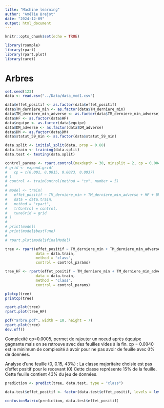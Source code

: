 ```yaml
---
title: "Machine learning"
author: "Amélie Brejot"
date: "2024-12-09"
output: html_document
---
```


```r
knitr::opts_chunk$set(echo = TRUE)

library(rsample)
library(rpart)
library(rpart.plot)
library(caret)
```


# Arbres

```r
set.seed(123)
data <- read.csv("../Data/data_mod1.csv")

data$effet_positif <- as.factor(data$effet_positif)
data$TM_derniere_min <- as.factor(data$TM_derniere_min)
data$TM_derniere_min_adverse <- as.factor(data$TM_derniere_min_adverse)
data$HF <- as.factor(data$HF)
data$equipe <- as.factor(data$equipe)
data$DM_adverse <- as.factor(data$DM_adverse)
data$DM <- as.factor(data$DM)
data$statut_59_min <- as.factor(data$statut_59_min)

data.split <- initial_split(data, prop = 0.80)
data.train <- training(data.split)
data.test <- testing(data.split)
```



```r
control_params <- rpart.control(maxdepth = 30, minsplit = 2, cp = 0.004)
# grid <- expand.grid(
#   cp = c(0.001, 0.0015, 0.0023, 0.0037)
# )
# control <- trainControl(method = "cv", number = 5)
# 
# model <- train(
#   effet_positif ~ TM_derniere_min + TM_derniere_min_adverse + HF + DM_adverse + DM + statut_59_min,
#   data = data.train,
#   method = "rpart",
#   trControl = control, 
#   tuneGrid = grid
# )
# 
# print(model)
# print(model$bestTune)
# 
# rpart.plot(model$finalModel)

tree <- rpart(effet_positif ~ TM_derniere_min + TM_derniere_min_adverse + DM_adverse + DM + statut_59_min, 
              data = data.train, 
              method = "class",
              control = control_params)

tree_HF <- rpart(effet_positif ~ TM_derniere_min + TM_derniere_min_adverse + DM_adverse + DM + statut_59_min + HF, 
              data = data.train, 
              method = "class",
              control = control_params)

plotcp(tree)
printcp(tree)

rpart.plot(tree)
rpart.plot(tree_HF)

pdf("arbre.pdf", width = 10, height = 7)
rpart.plot(tree)
dev.off()
```
Complexité cp=0.0005, permet de rajouter un noeud après éqquipe gagnante mais on se retrouve avec des feuilles vides à la fin.
cp = 0.0040 est le minimum de complexité à avoir pour ne pas avoir de feuille avec 0% de données.

Analyse d'une feuille (0, 0.15, 43%) :
La classe majoritaire choisie est pas d'effet positif pour le recevant (0)
Cette classe représente 15% de la feuille.
Cette feuille contient 43% du jeu de données.

```r
prediction <- predict(tree, data.test, type = "class")

data.test$effet_positif <- factor(data.test$effet_positif, levels = levels(prediction))

confusionMatrix(prediction, data.test$effet_positif)
```


